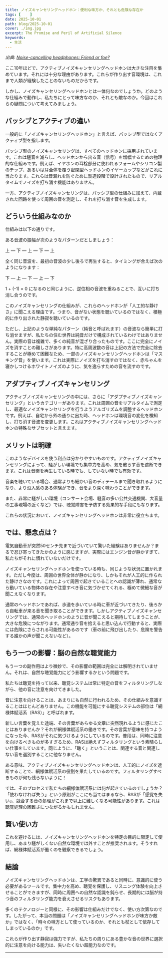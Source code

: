 ```yaml
---
title: ノイズキャンセリングヘッドホン：便利な味方か、それとも危険な存在か
tags: [    ]
date: 2025-10-01
path: blog/2025-10-01
cover: ./img.jpg
excerpt: The Promise and Peril of Artificial Silence
keywords:
  - 生活
---
```


*出典: [Noise-cancelling headphones: Friend or foe?](https://thepsychoaudiologist.medium.com/noise-cancelling-headphones-friend-or-foe-f655614b4194)*

ここ10年ほどで、アクティブノイズキャンセリングヘッドホンは大きな注目を集めています。それには十分な理由があります。これらが作り出す音環境は、これまで人類が経験したことのないものだからです。

しかし、ノイズキャンセリングヘッドホンとは一体何なのでしょうか。どのような仕組みで動作し、私たちにとって味方なのか、それとも敵なのか。今回はこれらの疑問について考えてみましょう。

## パッシブとアクティブの違い

一般的に「ノイズキャンセリングヘッドホン」と言えば、パッシブ型ではなくアクティブ型を指します。

パッシブ型のノイズキャンセリングは、すべてのヘッドホンに採用されています。これは騒音を減らし、ヘッドホンから出る音（信号）を増幅するための物理的な仕組みです。例えば、イヤホンの耳栓部分に使われるフォームやシリコン製のチップ、あるいは耳全体を覆う密閉型ヘッドホンのイヤーカップなどがこれに当たります。これらは音漏れを防ぐために製造段階で設計されたもので、リアルタイムでノイズを打ち消す機能はありません。

一方、アクティブノイズキャンセリングは、パッシブ型の仕組みに加えて、内蔵された回路を使って周囲の音を測定し、それを打ち消す音を生成します。

## どういう仕組みなのか

仕組みは以下の通りです。

ある音波の振幅が次のようなパターンだとしましょう：

上 — 下 — 上 — 下 — 上

全く同じ音波を、最初の音波の少し後ろで再生すると、タイミングが合えば次のようになります：

下 — 上 — 下 — 上 — 下

1 + (-1) = 0 になるのと同じように、逆位相の音波を重ねることで、互いに打ち消し合うのです。

このノイズキャンセリングの仕組みが、これらのヘッドホンが「人工的な静けさ」に聞こえる理由です。つまり、音がない状態を聴いているのではなく、積極的に作り出された静寂を聴いているのです。

ただし、上記のような単純なパターン（純音と呼ばれます）の音波なら簡単に打ち消せますが、私たちの住む世界は純音だけで構成されているわけではありません。実際の音は複雑で、多くの純音が混ざり合ったものです。ここに完全にノイズを消すことの難しさがあります。特に高周波数の音は上記の方法で完全に除去することが極めて困難なため、一部のノイズキャンセリングヘッドホンは「マスキング音」を使います。これは実際にノイズを打ち消すのではなく、赤ちゃんを寝かしつけるホワイトノイズのように、気を逸らすための音を流すのです。

## アダプティブノイズキャンセリング

アクティブノイズキャンセリングの中には、さらに「アダプティブノイズキャンセリング」というカテゴリーがあります。これは周囲の音をリアルタイムで測定し、最適なノイズキャンセリングを行うようアルゴリズムを調整するヘッドホンです。例えば、自宅から外の通りに出た時、ヘッドホンは環境音の変化を検知し、打ち消す音波を変更します。これはアクティブノイズキャンセリングヘッドホンの特殊なサブセットと言えます。

## メリットは明確

このようなデバイスを使う利点は分かりやすいものです。アクティブノイズキャンセリングによって、騒がしい環境でも集中力を高め、気を散らす音を遮断できます。これは音楽を再生している時でも、していない時でも有効です。

音楽を聴いている場合、通常よりも細かい音のディテールまで聞き取れるようになり、より没入感のある体験ができ、音をより深く味わうことができます。

また、非常に騒がしい環境（コンサート会場、騒音の多い公共交通機関、大音量の工事現場の近くなど）では、聴覚障害を予防する効果的な手段にもなります。

これらの状況において、ノイズキャンセリングヘッドホンは非常に役立ちます。

## では、懸念点は？

電気自動車が突然50センチ先まで近づいていて驚いた経験はありませんか？まるで忍び寄ってきたかのように感じますが、実際にはエンジン音が静かすぎて、私たちがそれに慣れていないだけです。

ノイズキャンセリングヘッドホンを使っている時も、同じような状況に置かれます。ただし今度は、周囲の世界全体が静かになり、しかもそれが人工的に作られた静けさなのです。これによって周囲で起きていることへの認識が薄れ、通常なら動いている物体の存在や注意すべき音に気づかせてくれる、極めて微細な音が聞こえなくなります。

通常のヘッドホンであれば、歩道を歩いている時に車が近づいてきたり、後ろから自転車が来る音を聞き取ることができます。しかしアクティブノイズキャンセリングでは、通常のヘッドホンのように音が聞こえると期待してしまうことが、大きな危険につながります。通常通り音を拾えると思い込んで行動すると、実際には危険にさらされる可能性があるのです（車の前に飛び出したり、危険を警告する誰かの声が聞こえないなど）。

## もう一つの影響：脳の自然な聴覚能力

もう一つの副作用はより微妙で、その影響の範囲は完全には解明されていません。それは、自然な聴覚能力にどう影響するかという問題です。

私たちは聴覚を持って以来、聴覚システムは常に特定の音をフィルタリングしながら、他の音に注意を向けてきました。

音に注意を向けることは、あまりにも自然に行われるため、その仕組みを意識することはほとんどありません。この機能を可能にする聴覚システムの部位は「網様体賦活系（RAS）」と呼ばれます。

新しい言葉を覚えた途端、その言葉があらゆる文章に突然現れるように感じたことはありませんか？それが網様体賦活系の働きです。その言葉が意味を持つようになった今、RASがそれに気づけるようにしているのです。普段は、同時に注意を向けるべきものが多すぎるため、RASは絶えずフィルタリングという素晴らしい仕事をしています。同じように、「聴く」ということは、関連する音と関連しない音を選別することに他なりません。

ある意味、アクティブノイズキャンセリングヘッドホンは、人工的にノイズを遮断することで、網様体賦活系の役割を果たしているのです。フィルタリングすべきものが何も残らないように！

では、そのプロセスで私たちの網様体賦活系には何が起きているのでしょうか？「使わなければ失う」という原則がここにも当てはまるなら、RASが「感覚を失い」、競合する音の処理がこれまで以上に難しくなる可能性があります。これは聴覚処理の困難さにつながるかもしれません。

## 賢い使い方

これを避けるには、ノイズキャンセリングヘッドホンを特定の目的に限定して使用し、あまり騒がしくない自然な環境では外すことが推奨されます。そうすれば、網様体賦活系が働くのを観察できるでしょう。

## 結論

ノイズキャンセリングヘッドホンは、工学の驚異であると同時に、意識的に使う必要があるツールです。集中力を高め、聴覚を保護し、リスニング体験を向上させることができますが、同時に周囲への自然な認識を鈍らせ、長期的には脳が持つ音のフィルタリング能力を衰えさせるリスクもあります。

多くのテクノロジーと同様に、その影響は仕組みだけでなく、使い方次第なのです。したがって、本当の問題は「ノイズキャンセリングヘッドホンが味方か敵か」ではなく、「時々の味方として使っているのか、それとも杖として依存してしまっているのか」です。

これらが作り出す静寂は強力ですが、私たちの周りにある豊かな音の世界に選択的に注意を向ける能力は、失いたくない超能力なのです。

---